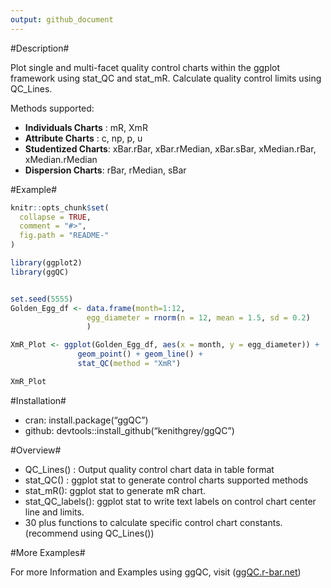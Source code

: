 ```yaml
---
output: github_document
---
```


<!-- README.md is generated from README.Rmd. Please edit that file -->

#Description#

Plot single and multi-facet quality control charts within the ggplot framework using stat_QC and stat_mR. Calculate quality control limits using QC_Lines.

Methods supported:

  * **Individuals Charts** : mR, XmR
  * **Attribute Charts** : c, np, p, u
  * **Studentized Charts**: xBar.rBar, xBar.rMedian, xBar.sBar, xMedian.rBar, xMedian.rMedian
  * **Dispersion Charts**: rBar, rMedian, sBar


#Example#

```r
knitr::opts_chunk$set(
  collapse = TRUE,
  comment = "#>",
  fig.path = "README-"
)
```

```r
library(ggplot2)
library(ggQC)


set.seed(5555)
Golden_Egg_df <- data.frame(month=1:12,
                 egg_diameter = rnorm(n = 12, mean = 1.5, sd = 0.2)
                 )

XmR_Plot <- ggplot(Golden_Egg_df, aes(x = month, y = egg_diameter)) +
               geom_point() + geom_line() + 
               stat_QC(method = "XmR")

XmR_Plot
```

#Installation#

  * cran: install.package("ggQC")
  * github: devtools::install_github("kenithgrey/ggQC")

#Overview#

 * QC_Lines() : Output quality control chart data in table format
 * stat_QC()  : ggplot stat to generate control charts supported methods
 * stat_mR(): ggplot stat to generate mR chart.
 * stat_QC_labels(): ggplot stat to write text labels on control chart center line and limits. 
 * 30 plus functions to calculate specific control chart constants. (recommend using QC_Lines()) 
 
#More Examples#

For more Information and Examples using ggQC, visit 
([ggQC.r-bar.net](http://ggQC.r-bar.net/index.html))
